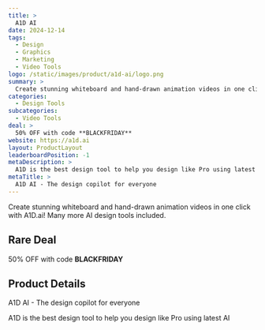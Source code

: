 ```yaml
---
title: >
  A1D AI
date: 2024-12-14
tags:
  - Design
  - Graphics
  - Marketing
  - Video Tools
logo: /static/images/product/a1d-ai/logo.png
summary: >
  Create stunning whiteboard and hand-drawn animation videos in one click with A1D.ai! Many more AI design tools included.
categories:
  - Design Tools
subcategories:
  - Video Tools
deal: >
  50% OFF with code **BLACKFRIDAY**
website: https://a1d.ai
layout: ProductLayout
leaderboardPosition: -1
metaDescription: >
  A1D is the best design tool to help you design like Pro using latest AI
metaTitle: >
  A1D AI - The design copilot for everyone
---
```

Create stunning whiteboard and hand-drawn animation videos in one click with A1D.ai! Many more AI design tools included.

## Rare Deal

50% OFF with code **BLACKFRIDAY**

## Product Details

A1D AI - The design copilot for everyone

A1D is the best design tool to help you design like Pro using latest AI
